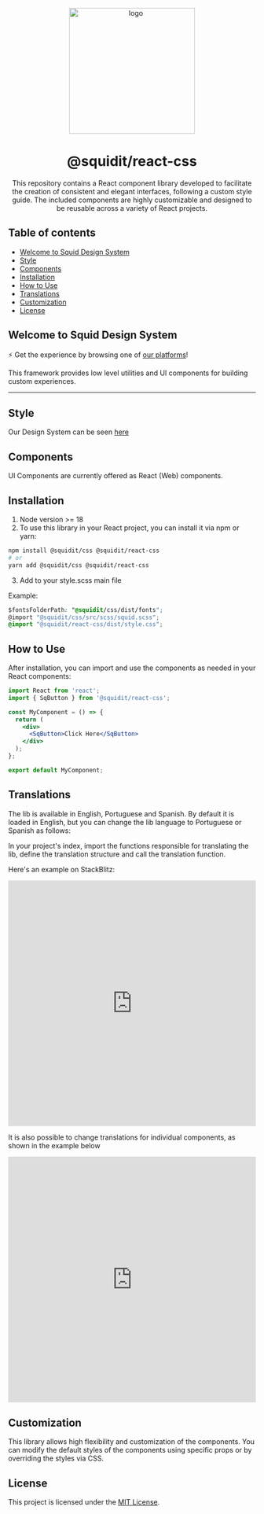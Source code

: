 
<Meta title="Getting Started/Welcome" />

<p align="center">
  <img src="https://github.com/squidit/react-css/assets/56000334/88ce8652-37b0-4e34-af91-2f82a996fdae" width="256px" align="center" alt="logo" />

  <h1 align="center">@squidit/react-css</h1>
  <p align="center">This repository contains a React component library developed to facilitate the creation of consistent and elegant interfaces, following a custom style guide. The included components are highly customizable and designed to be reusable across a variety of React projects.</p>
</p>

## Table of contents

* [Welcome to Squid Design System](#welcome-to-squid-design-system)
* [Style](#style)
* [Components](#components)
* [Installation](#installation)
* [How to Use](#how-to-use)
* [Translations](#translations)
* [Customization](#customization)
* [License](#license)

## Welcome to Squid Design System

⚡ Get the experience by browsing one of [our platforms](https://app.squidit.com.br)!

This framework provides low level utilities and UI components for building
custom experiences.

<hr style={{ borderWidth: "0", margin: "2rem 0" }} />

## Style

Our Design System can be seen [here](https://css.squidit.com.br/styleguide)

## Components

UI Components are currently offered as React (Web) components.

## Installation

1. Node version >= 18
2. To use this library in your React project, you can install it via npm or yarn:

```bash
npm install @squidit/css @squidit/react-css
# or
yarn add @squidit/css @squidit/react-css
```

3. Add to your style.scss main file

Example: 

```css
$fontsFolderPath: "@squidit/css/dist/fonts";
@import "@squidit/css/src/scss/squid.scss";
@import "@squidit/react-css/dist/style.css";
```

## How to Use

After installation, you can import and use the components as needed in your React components:

```jsx
import React from 'react';
import { SqButton } from '@squidit/react-css';

const MyComponent = () => {
  return (
    <div>
      <SqButton>Click Here</SqButton>
    </div>
  );
};

export default MyComponent;
```

## Translations

The lib is available in English, Portuguese and Spanish. By default it is loaded in English, but you can change the lib language to Portuguese or Spanish as follows:

In your project's index, import the functions responsible for translating the lib, define the translation structure and call the translation function.

Here's an example on StackBlitz:

<iframe
  src="https://stackblitz.com/edit/vitejs-vite-uitsef?embed=1&file=src%2Fmain.tsx"
  width="100%"
  height="500px"
  frameborder="0"
  allow="accelerometer; autoplay; encrypted-media; gyroscope; picture-in-picture"
></iframe>


It is also possible to change translations for individual components, as shown in the example below

<iframe
  src="https://stackblitz.com/edit/vitejs-vite-uitsef?embed=1&file=src%2FApp.tsx"
  width="100%"
  height="500px"
  frameborder="0"
  allow="accelerometer; autoplay; encrypted-media; gyroscope; picture-in-picture"
></iframe>

## Customization

This library allows high flexibility and customization of the components. You can modify the default styles of the components using specific props or by overriding the styles via CSS.

## License

This project is licensed under the [MIT License](LICENSE).
